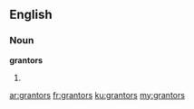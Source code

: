 ==English==

===Noun===
'''grantors'''

# {{plural of|[[grantor]]}}

[[ar:grantors]]
[[fr:grantors]]
[[ku:grantors]]
[[my:grantors]]